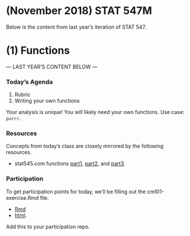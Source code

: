 # (November 2018) STAT 547M {-}

Below is the content from last year's iteration of STAT 547.

# (1) Functions {-}

--- LAST YEAR'S CONTENT BELOW ---

### Today's Agenda

1. Rubric
2. Writing your own functions

Your analysis is unique! You will likely need your own functions. Use case: `purrr`.

### Resources

Concepts from today's class are closely mirrored by the following resources.

- stat545.com functions [part1](http://stat545.com/block011_write-your-own-function-01.html), [part2](http://stat545.com/block011_write-your-own-function-02.html), and [part3](http://stat545.com/block011_write-your-own-function-03.html).

### Participation

To get participation points for today, we'll be filling out the cm101-exercise.Rmd file.

- [Rmd](https://github.com/STAT545-UBC/Classroom/blob/master/tutorials/cm101-exercise.Rmd)
- [html](http://stat545.com/Classroom/notes/cm101-exercise.nb.html).

Add this to your participation repo. 
